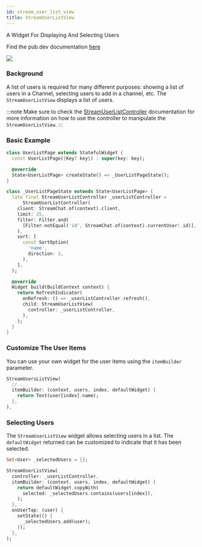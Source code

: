 ```yaml
---
id: stream_user_list_view
title: StreamUserListView
---
```


A Widget For Displaying And Selecting Users

Find the pub.dev documentation [here](https://pub.dev/documentation/stream_chat_flutter/latest/stream_chat_flutter/StreamUserListView-class.html)

![](../assets/user_list_view.png)

### Background

A list of users is required for many different purposes: showing a list of users in a Channel,
selecting users to add in a channel, etc. The `StreamUserListView` displays a list
of users.

:::note
Make sure to check the [StreamUserListController](../stream_chat_flutter_core/stream_user_list_controller.mdx) documentation for more information on how to use the controller to manipulate the `StreamUserListView`.
:::

### Basic Example

```dart
class UserListPage extends StatefulWidget {
  const UserListPage({Key? key}) : super(key: key);

  @override
  State<UserListPage> createState() => _UserListPageState();
}

class _UserListPageState extends State<UserListPage> {
  late final StreamUserListController _userListController =
      StreamUserListController(
    client: StreamChat.of(context).client,
    limit: 25,
    filter: Filter.and(
      [Filter.notEqual('id', StreamChat.of(context).currentUser!.id)],
    ),
    sort: [
      const SortOption(
        'name',
        direction: 1,
      ),
    ],
  );

  @override
  Widget build(BuildContext context) {
    return RefreshIndicator(
      onRefresh: () => _userListController.refresh(),
      child: StreamUserListView(
        controller: _userListController,
      ),
    );
  }
}
```

### Customize The User Items

You can use your own widget for the user items using the `itemBuilder` parameter.

```dart
StreamUsersListView(
  // ...
  itemBuilder: (context, users, index, defaultWidget) {
    return Text(user[index].name);
  },
),
```

### Selecting Users

The `StreamUserListView` widget allows selecting users in a list. The `defaultWidget` returned can be customized to indicate that it has been selected.

```dart
Set<User> _selectedUsers = {};

StreamUserListView(
  controller: _userListController,
  itemBuilder: (context, users, index, defaultWidget) {
    return defaultWidget.copyWith(
      selected: _selectedUsers.contains(users[index]),
    );
  },
  onUserTap: (user) {
    setState(() {
      _selectedUsers.add(user);
    });
  },
);
```
